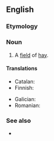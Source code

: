 {{also|Hayfield}}
==English==

===Etymology===
{{compound|en|hay|field}}

===Noun===
{{en-noun}}

# A [[field]] of [[hay]].

====Translations====
{{trans-top|field of hay}}
* Catalan: {{t|ca|fenar|m}}
* Finnish: {{t+|fi|heinäpelto}}
{{trans-mid}}
* Galician: {{t|gl|feal|m}}
* Romanian: {{t+|ro|fâneață}}
{{trans-bottom}}

===See also===
* {{l|en|cornfield}}